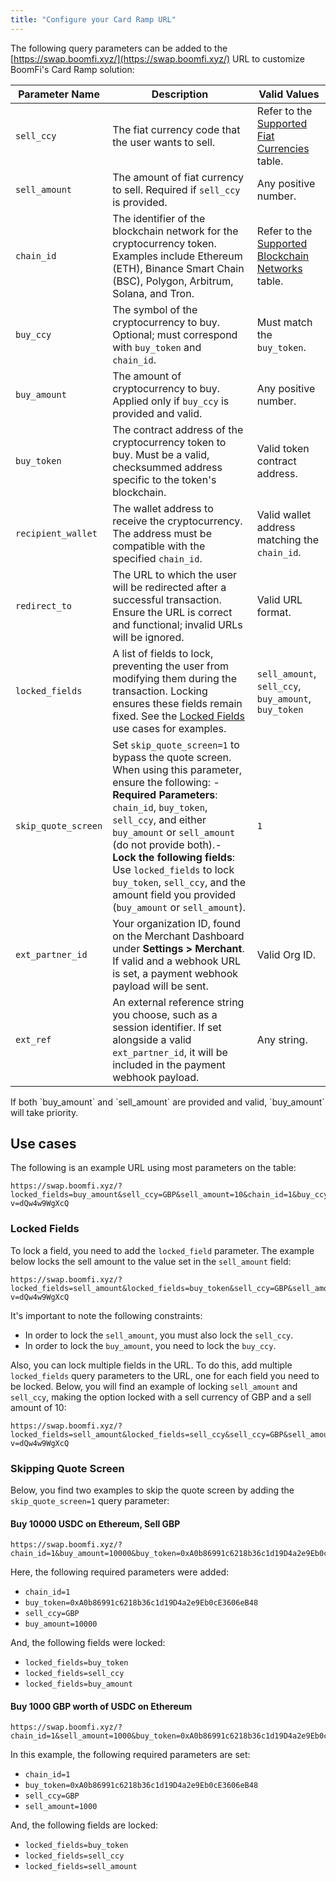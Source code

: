 ```yaml
---
title: "Configure your Card Ramp URL"
---
```


The following query parameters can be added to the [https://swap.boomfi.xyz/](https://swap.boomfi.xyz/) URL to customize BoomFi's Card Ramp solution:

| Parameter Name      | Description                                                                                                                                                                                                                                                                                                                                                                                    | Valid Values                                                                                                     |
| ------------------- | ---------------------------------------------------------------------------------------------------------------------------------------------------------------------------------------------------------------------------------------------------------------------------------------------------------------------------------------------------------------------------------------------- | ---------------------------------------------------------------------------------------------------------------- |
| `sell_ccy`          | The fiat currency code that the user wants to sell.                                                                                                                                                                                                                                                                                                                                            | Refer to the [Supported Fiat Currencies](/docs/networks-and-currencies#supported-fiat-currencies) table.         |
| `sell_amount`       | The amount of fiat currency to sell. Required if `sell_ccy` is provided.                                                                                                                                                                                                                                                                                                                       | Any positive number.                                                                                             |
| `chain_id`          | The identifier of the blockchain network for the cryptocurrency token. Examples include Ethereum (ETH), Binance Smart Chain (BSC), Polygon, Arbitrum, Solana, and Tron.                                                                                                                                                                                                                        | Refer to the [Supported Blockchain Networks](/docs/networks-and-currencies#supported-blockchain-networks) table. |
| `buy_ccy`           | The symbol of the cryptocurrency to buy. Optional; must correspond with `buy_token` and `chain_id`.                                                                                                                                                                                                                                                                                            | Must match the `buy_token`.                                                                                      |
| `buy_amount`        | The amount of cryptocurrency to buy. Applied only if `buy_ccy` is provided and valid.                                                                                                                                                                                                                                                                                                          | Any positive number.                                                                                             |
| `buy_token`         | The contract address of the cryptocurrency token to buy. Must be a valid, checksummed address specific to the token's blockchain.                                                                                                                                                                                                                                                              | Valid token contract address.                                                                                    |
| `recipient_wallet`  | The wallet address to receive the cryptocurrency. The address must be compatible with the specified `chain_id`.                                                                                                                                                                                                                                                                                | Valid wallet address matching the `chain_id`.                                                                    |
| `redirect_to`       | The URL to which the user will be redirected after a successful transaction. Ensure the URL is correct and functional; invalid URLs will be ignored.                                                                                                                                                                                                                                           | Valid URL format.                                                                                                |
| `locked_fields`     | A list of fields to lock, preventing the user from modifying them during the transaction. Locking ensures these fields remain fixed. See the [Locked Fields](#locked-fields) use cases for examples.                                                                                                                                                                                           | `sell_amount`, `sell_ccy`, `buy_amount`, `buy_token`                                                             |
| `skip_quote_screen` | Set `skip_quote_screen=1` to bypass the quote screen. When using this parameter, ensure the following: - **Required Parameters**: `chain_id`, `buy_token`, `sell_ccy`, and either `buy_amount` or `sell_amount` (do not provide both).- **Lock the following fields**: Use `locked_fields` to lock `buy_token`, `sell_ccy`, and the amount field you provided (`buy_amount` or `sell_amount`). | `1`                                                                                                              |
| `ext_partner_id`    | Your organization ID, found on the Merchant Dashboard under **Settings > Merchant**. If valid and a webhook URL is set, a payment webhook payload will be sent.                                                                                                                                                                                                                                | Valid Org ID.                                                                                                    |
| `ext_ref`           | An external reference string you choose, such as a session identifier. If set alongside a valid `ext_partner_id`, it will be included in the payment webhook payload.                                                                                                                                                                                                                          | Any string.                                                                                                      |

<Callout type="info">
  If both `buy_amount` and `sell_amount` are provided and valid, `buy_amount` will take priority.
</Callout>

## Use cases

The following is an example URL using most parameters on the table:

```
https://swap.boomfi.xyz/?locked_fields=buy_amount&sell_ccy=GBP&sell_amount=10&chain_id=1&buy_ccy=USDC&buy_token=0xA0b86991c6218b36c1d19D4a2e9Eb0cE3606eB48&recipient_wallet=0x844Acef789989Cb6E21E0F07DD4e894709f92F96&redirect_to=https://www.youtube.com/watch?v=dQw4w9WgXcQ
```

### Locked Fields

To lock a field, you need to add the `locked_field` parameter. The example below locks the sell amount to the value set in the `sell_amount` field:

```
https://swap.boomfi.xyz/?locked_fields=sell_amount&locked_fields=buy_token&sell_ccy=GBP&sell_amount=10&chain_id=1&buy_ccy=USDC&buy_token=0xA0b86991c6218b36c1d19D4a2e9Eb0cE3606eB48&recipient_wallet=0x844Acef789989Cb6E21E0F07DD4e894709f92F96&redirect_to=https://www.youtube.com/watch?v=dQw4w9WgXcQ
```

<Callout type="warning">
  It's important to note the following constraints:

  * In order to lock the `sell_amount`, you must also lock the `sell_ccy`.
  * In order to lock the `buy_amount`, you need to lock the `buy_ccy`.
</Callout>

Also, you can lock multiple fields in the URL. To do this, add multiple `locked_fields` query parameters to the URL, one for each field you need to be locked. Below, you will find an example of locking `sell_amount` and `sell_ccy`, making the option locked with a sell currency of GBP and a sell amount of 10:

```
https://swap.boomfi.xyz/?locked_fields=sell_amount&locked_fields=sell_ccy&sell_ccy=GBP&sell_amount=10&chain_id=1&buy_ccy=USDC&buy_token=0xA0b86991c6218b36c1d19D4a2e9Eb0cE3606eB48&recipient_wallet=0x844Acef789989Cb6E21E0F07DD4e894709f92F96&redirect_to=https://www.youtube.com/watch?v=dQw4w9WgXcQ
```

### Skipping Quote Screen

Below, you find two examples to skip the quote screen by adding the `skip_quote_screen=1` query parameter:

#### Buy 10000 USDC on Ethereum, Sell GBP

```
https://swap.boomfi.xyz/?chain_id=1&buy_amount=10000&buy_token=0xA0b86991c6218b36c1d19D4a2e9Eb0cE3606eB48&sell_ccy=GBP&locked_fields=buy_token&locked_fields=sell_ccy&locked_fields=buy_amount&skip_quote_screen=1
```

Here, the following required parameters were added:

* `chain_id=1`
* `buy_token=0xA0b86991c6218b36c1d19D4a2e9Eb0cE3606eB48`
* `sell_ccy=GBP`
* `buy_amount=10000`

And, the following fields were locked:

* `locked_fields=buy_token`
* `locked_fields=sell_ccy`
* `locked_fields=buy_amount`

#### Buy 1000 GBP worth of USDC on Ethereum

```
https://swap.boomfi.xyz/?chain_id=1&sell_amount=1000&buy_token=0xA0b86991c6218b36c1d19D4a2e9Eb0cE3606eB48&sell_ccy=GBP&locked_fields=buy_token&locked_fields=sell_ccy&locked_fields=sell_amount&skip_quote_screen=1
```

In this example, the following required parameters are set:

* `chain_id=1`
* `buy_token=0xA0b86991c6218b36c1d19D4a2e9Eb0cE3606eB48`
* `sell_ccy=GBP`
* `sell_amount=1000`

And, the following fields are locked:

* `locked_fields=buy_token`
* `locked_fields=sell_ccy`
* `locked_fields=sell_amount`
